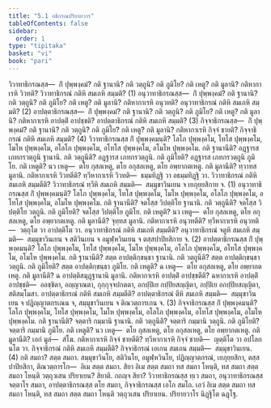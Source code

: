 ```yaml
---
title: "5.1 อธิกรณปริยายวาร"
tableOfContents: false
sidebar:
  order: 1
type: "tipitaka"
basket: "vi"
book: "pari"
---
```



<DynamicBreadcrumb />

<Division number="292" book="pari">

<Paragraph number="1237" book="pari">
วิวาทาธิกรณสฺส—  กิํ ปุพฺพงฺคมํ? กติ ฐานานิ? กติ วตฺถูนิ? กติ ภูมิโย? กติ เหตู? กติ มูลานิ? กติหากาเรหิ วิวทติ? วิวาทาธิกรณํ กติหิ สมเถหิ สมฺมติ? (1)
</Paragraph>

<Paragraph number="1238" book="pari">
อนุวาทาธิกรณสฺส—  กิํ ปุพฺพงฺคมํ? กติ ฐานานิ? กติ วตฺถูนิ? กติ ภูมิโย? กติ เหตู? กติ มูลานิ? กติหากาเรหิ อนุวทติ? อนุวาทาธิกรณํ กติหิ สมเถหิ สมฺมติ? (2)
</Paragraph>

<Paragraph number="1239" book="pari">
อาปตฺตาธิกรณสฺส—  กิํ ปุพฺพงฺคมํ? กติ ฐานานิ? กติ วตฺถูนิ? กติ ภูมิโย? กติ เหตู? กติ มูลานิ? กติหากาเรหิ อาปตฺติํ อาปชฺชติ? อาปตฺตาธิกรณํ กติหิ สมเถหิ สมฺมติ? (3)
</Paragraph>

<Paragraph number="1240" book="pari">
กิจฺจาธิกรณสฺส—  กิํ ปุพฺพงฺคมํ? กติ ฐานานิ? กติ วตฺถูนิ? กติ ภูมิโย? กติ เหตู? กติ มูลานิ? กติหากาเรหิ กิจฺจํ ชายติ? กิจฺจาธิกรณํ กติหิ สมเถหิ สมฺมติ? (4)
</Paragraph>

</Division>
<Division number="293" book="pari">

<Paragraph number="1241" book="pari">
วิวาทาธิกรณสฺส กิํ ปุพฺพงฺคมนฺติ? โลโภ ปุพฺพงฺคโม, โทโส ปุพฺพงฺคโม, โมโห ปุพฺพงฺคโม, อโลโภ ปุพฺพงฺคโม, อโทโส ปุพฺพงฺคโม, อโมโห ปุพฺพงฺคโม. กติ ฐานานีติ? อฏฺฐารส เภทกรวตฺถูนิ ฐานานิ. กติ วตฺถูนีติ? อฏฺฐารส เภทกรวตฺถูนิ. กติ ภูมิโยติ? อฏฺฐารส เภทกรวตฺถูนิ ภูมิโย. กติ เหตูติ? นว เหตู—  ตโย กุสลเหตู, ตโย อกุสลเหตู, ตโย อพฺยากตเหตู. กติ มูลานีติ? ทฺวาทส มูลานิ. กติหากาเรหิ วิวทตีติ? ทฺวีหากาเรหิ วิวทติ—  ธมฺมทิฏฺฐิ วา อธมฺมทิฏฺฐิ วา. วิวาทาธิกรณํ กติหิ สมเถหิ สมฺมตีติ? วิวาทาธิกรณํ ทฺวีหิ สมเถหิ สมฺมติ—  สมฺมุขาวินเยน จ เยภุยฺยสิกาย จ. (1)
</Paragraph>

</Division>
<Division number="294" book="pari">

<Paragraph number="1242" book="pari">
อนุวาทาธิกรณสฺส กิํ ปุพฺพงฺคมนฺติ? โลโภ ปุพฺพงฺคโม, โทโส ปุพฺพงฺคโม, โมโห ปุพฺพงฺคโม, อโลโภ ปุพฺพงฺคโม, อโทโส ปุพฺพงฺคโม, อโมโห ปุพฺพงฺคโม. กติ ฐานานีติ? จตโสฺส วิปตฺติโย ฐานานิ. กติ วตฺถูนีติ? จตโสฺส วิปตฺติโย วตฺถูนิ. กติ ภูมิโยติ? จตโสฺส วิปตฺติโย ภูมิโย. กติ เหตูติ? นว เหตู—  ตโย กุสลเหตู, ตโย อกุสลเหตู, ตโย อพฺยากตเหตู. กติ มูลานีติ? จุทฺทส มูลานิ. กติหากาเรหิ อนุวทตีติ? ทฺวีหากาเรหิ อนุวทติ—  วตฺถุโต วา อาปตฺติโต วา. อนุวาทาธิกรณํ กติหิ สมเถหิ สมฺมตีติ? อนุวาทาธิกรณํ จตูหิ สมเถหิ สมฺมติ—  สมฺมุขาวินเยน จ สติวินเยน จ อมูฬฺหวินเยน จ ตสฺสปาปิยสิกาย จ. (2)
</Paragraph>

</Division>
<Division number="295" book="pari">

<Paragraph number="1243" book="pari">
อาปตฺตาธิกรณสฺส กิํ ปุพฺพงฺคมนฺติ? โลโภ ปุพฺพงฺคโม, โทโส ปุพฺพงฺคโม, โมโห ปุพฺพงฺคโม, อโลโภ ปุพฺพงฺคโม, อโทโส ปุพฺพงฺคโม, อโมโห ปุพฺพงฺคโม. กติ ฐานานีติ? สตฺต อาปตฺติกฺขนฺธา ฐานานิ. กติ วตฺถูนีติ? สตฺต อาปตฺติกฺขนฺธา วตฺถูนิ. กติ ภูมิโยติ? สตฺต อาปตฺติกฺขนฺธา ภูมิโย. กติ เหตูติ? ฉ เหตู—  ตโย อกุสลเหตู, ตโย อพฺยากตเหตู. กติ มูลานีติ? ฉ อาปตฺติสมุฏฺฐานานิ มูลานิ. กติหากาเรหิ อาปตฺติํ อาปชฺชตีติ? ฉหากาเรหิ อาปตฺติํ อาปชฺชติ—  อลชฺชิตา, อญฺญาณตา, กุกฺกุจฺจปกตตา, อกปฺปิเย กปฺปิยสญฺญิตา, กปฺปิเย อกปฺปิยสญฺญิตา, สติสมฺโมสา. อาปตฺตาธิกรณํ กติหิ สมเถหิ สมฺมตีติ? อาปตฺตาธิกรณํ ตีหิ สมเถหิ สมฺมติ—  สมฺมุขาวินเยน จ ปฏิญฺญาตกรเณน จ, สมฺมุขาวินเยน จ ติณวตฺถารเกน จ. (3)
</Paragraph>

</Division>
<Division number="296" book="pari">

<Paragraph number="1244" book="pari">
กิจฺจาธิกรณสฺส กิํ ปุพฺพงฺคมนฺติ? โลโภ ปุพฺพงฺคโม, โทโส ปุพฺพงฺคโม, โมโห ปุพฺพงฺคโม, อโลโภ ปุพฺพงฺคโม, อโทโส ปุพฺพงฺคโม, อโมโห ปุพฺพงฺคโม. กติ ฐานานีติ? จตฺตาริ กมฺมานิ ฐานานิ. กติ วตฺถูนีติ? จตฺตาริ กมฺมานิ วตฺถูนิ. กติ ภูมิโยติ? จตฺตาริ กมฺมานิ ภูมิโย. กติ เหตูติ? นว เหตู—  ตโย กุสลเหตู, ตโย อกุสลเหตู, ตโย อพฺยากตเหตู. กติ มูลานีติ? เอกํ มูลํ—  สํโฆ. กติหากาเรหิ กิจฺจํ ชายตีติ? ทฺวีหากาเรหิ กิจฺจํ ชายติ—  ญตฺติโต วา อปโลกนโต วา. กิจฺจาธิกรณํ กติหิ สมเถหิ สมฺมตีติ? กิจฺจาธิกรณํ เอเกน สมเถน สมฺมติ—  สมฺมุขาวินเยน. (4)
</Paragraph>

<Paragraph number="1245" book="pari">
กติ สมถา? สตฺต สมถา. สมฺมุขาวินโย, สติวินโย, อมูฬฺหวินโย, ปฏิญฺญาตกรณํ, เยภุยฺยสิกา, ตสฺสปาปิยสิกา, ติณวตฺถารโก—  อิเม สตฺต สมถา.
</Paragraph>

<Paragraph number="1246" book="pari">
สิยา อิเม สตฺต สมถา ทส สมถา โหนฺติ, ทส สมถา สตฺต สมถา โหนฺติ วตฺถุวเสน ปริยาเยน? สิยาติ.
</Paragraph>

<Paragraph number="1247" book="pari">
กถญฺจ สิยา? วิวาทาธิกรณสฺส ทฺเว สมถา, อนุวาทาธิกรณสฺส จตฺตาโร สมถา, อาปตฺตาธิกรณสฺส ตโย สมถา, กิจฺจาธิกรณสฺส เอโก สมโถ. เอวํ อิเม สตฺต สมถา ทส สมถา โหนฺติ, ทส สมถา สตฺต สมถา โหนฺติ วตฺถุวเสน ปริยาเยน.

</Paragraph>
</Division>

<Paragraph number="1248" type="center" book="pari">
ปริยายวาโร นิฏฺฐิโต ฉฏฺโฐ.
</Paragraph>